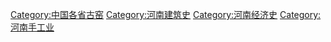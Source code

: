 [[Category:中国各省古窑‎|Category:中国各省古窑‎]]
[[Category:河南建筑史|Category:河南建筑史]]
[[Category:河南经济史|Category:河南经济史]]
[[Category:河南手工业|Category:河南手工业]]
